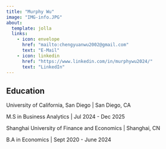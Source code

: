 ```yaml
---
title: "Murphy Wu"
image: "IMG-info.JPG"
about:
  template: jolla
  links:
    - icon: envelope
      href: "mailto:chengyuanwu2002@gmail.com"
      text: "E-Mail"
    - icon: linkedin
      href: "https://www.linkedin.com/in/murphywu2024/"
      text: "LinkedIn"
---
```


## Education

University of California, San Diego | San Diego, CA

M.S in Business Analytics | Jul 2024 - Dec 2025

Shanghai University of Finance and Economics | Shanghai, CN

B.A in Economics | Sept 2020 - June 2024
